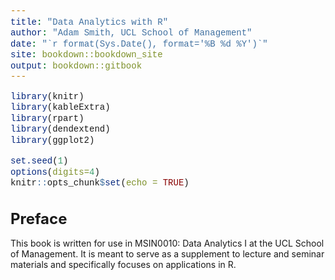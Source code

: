 ```yaml
--- 
title: "Data Analytics with R"
author: "Adam Smith, UCL School of Management"
date: "`r format(Sys.Date(), format='%B %d %Y')`"
site: bookdown::bookdown_site
output: bookdown::gitbook
---
```


<style type="text/css">
h1 { /* Header 1 */
  font-size: 24px;
}
h2 { /* Header 2 */
  font-size: 20px;
}
title {
  font-size: 30px;
  line-height: 1.5;
}
author {
  font-size: 22px;
  line-height: 0.75;
}
code{
  font-size: 14px;
  font-family: courier;
}
blockquote{
  font-size: 12px;
  line-height:1.75;
}
</style>

```r
library(knitr)
library(kableExtra)
library(rpart)
library(dendextend)
library(ggplot2)

set.seed(1)
options(digits=4)
knitr::opts_chunk$set(echo = TRUE)
```

# Preface {-}

This book is written for use in MSIN0010: Data Analytics I at the UCL School of Management. It is meant to serve as a supplement to lecture and seminar materials and specifically focuses on applications in R.